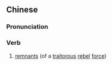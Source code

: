 {{also|遗孽}}
==Chinese==
{{zh-forms|s=遗孽}}

===Pronunciation===
{{zh-pron
|m=yíniè
|cat=v
}}

===Verb===
{{zh-verb}}

# {{lb|zh|archaic}} [[remnants]] (of a [[traitorous]] [[rebel]] [[force]])